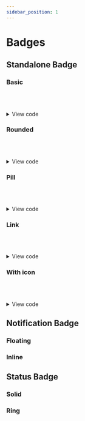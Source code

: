 ```yaml
---
sidebar_position: 1
---
```



# Badges

<!-- Add **Markdown or React** files to `src/pages` to create a **standalone page**: -->

## Standalone Badge

### Basic

<BadgeBasic />

<br></br>

<details>
<summary>View code</summary>

```js
  <div>
      <span class='inline-block rounded-min text-white bg-primary px-2 py-1 text-xs font-bold mr-3'>
        Primary
      </span>

      <span class='inline-block rounded-min text-white bg-secondary px-2 py-1 text-xs font-bold mr-3'>
        Secondary
      </span>

      <span class='inline-block rounded-min text-white bg-success px-2 py-1 text-xs font-bold mr-3'>
        Success
      </span>

      <span class='inline-block rounded-min text-white bg-danger px-2 py-1 text-xs font-bold mr-3'>
        Danger
      </span>

      <span class='inline-block rounded-min text-white bg-warning px-2 py-1 text-xs font-bold mr-3'>
        Warning
      </span>

      <span class='inline-block rounded-min text-white bg-info px-2 py-1 text-xs font-bold mr-3'>
        Info
      </span>

      <span class='inline-block rounded-min text-gray-500 bg-light px-2 py-1 text-xs font-bold mr-3'>
        Light
      </span>

      <span class='inline-block rounded-min text-white bg-dark px-2 py-1 text-xs font-bold mr-3'>
        Dark
      </span>
    </div>
```
</details>

### Rounded

<BadgeRounded />

<br></br>

<details>
<summary>View code</summary>

```js
  <div>
      <span class='inline-block rounded-md text-white bg-primary px-2 py-1 text-xs font-bold mr-3'>
        Primary
      </span>
      <span class='inline-block rounded-md text-white bg-secondary px-2 py-1 text-xs font-bold mr-3'>
        Secondary
      </span>
      <span class='inline-block rounded-md text-white bg-success px-2 py-1 text-xs font-bold mr-3'>
        Success
      </span>
      <span class='inline-block rounded-md text-white bg-danger px-2 py-1 text-xs font-bold mr-3'>
        Danger
      </span>
      <span class='inline-block rounded-md text-white bg-warning px-2 py-1 text-xs font-bold mr-3'>
        Warning
      </span>
      <span class='inline-block rounded-md text-white bg-info px-2 py-1 text-xs font-bold mr-3'>
        Info
      </span>
      <span class='inline-block rounded-md text-gray-500 bg-light px-2 py-1 text-xs font-bold mr-3'>
        Light
      </span>
      <span class='inline-block rounded-md text-white bg-dark px-2 py-1 text-xs font-bold mr-3'>
        Dark
      </span>
    </div>
```
</details>

### Pill

<BadgePill />

<br></br>

<details>
<summary>View code</summary>

```js
  <div>
    <span class='inline-block rounded-3xl text-white bg-primary px-2 py-1 text-xs font-bold mr-3'>
      Primary
    </span>
    <span class='inline-block rounded-3xl text-white bg-secondary px-2 py-1 text-xs font-bold mr-3'>
      Secondary
    </span>
    <span class='inline-block rounded-3xl text-white bg-success px-2 py-1 text-xs font-bold mr-3'>
      Success
    </span>
    <span class='inline-block rounded-3xl text-white bg-danger px-2 py-1 text-xs font-bold mr-3'>
      Danger
    </span>
    <span class='inline-block rounded-3xl text-white bg-warning px-2 py-1 text-xs font-bold mr-3'>
      Warning
    </span>
    <span class='inline-block rounded-3xl text-white bg-info px-2 py-1 text-xs font-bold mr-3'>
      Info
    </span>
    <span class='inline-block rounded-3xl text-gray-500 bg-light px-2 py-1 text-xs font-bold mr-3'>
      Light
    </span>
    <span class='inline-block rounded-3xl text-white bg-dark px-2 py-1 text-xs font-bold mr-3'>
      Dark
    </span>
  </div>
```
</details>

### Link

<BadgeLink />

<br></br>

<details>
<summary>View code</summary>

```js
  <div>
    <a
      href='#'
      class='inline-block rounded-md text-white hover:text-white hover:no-underline bg-primary px-2 py-1 text-xs font-bold mr-3'
    >
      Primary
    </a>
    <a
      href='#'
      class='inline-block rounded-md text-white hover:text-white hover:no-underline bg-secondary px-2 py-1 text-xs font-bold mr-3'
    >
      Secondary
    </a>
    <a
      href='#'
      class='inline-block rounded-md text-white hover:text-white hover:no-underline bg-success px-2 py-1 text-xs font-bold mr-3'
    >
      Success
    </a>
    <a
      href='#'
      class='inline-block rounded-md text-white hover:text-white hover:no-underline bg-danger px-2 py-1 text-xs font-bold mr-3'
    >
      Danger
    </a>
    <a
      href='#'
      class='inline-block rounded-md text-white hover:text-white hover:no-underline bg-warning px-2 py-1 text-xs font-bold mr-3'
    >
      Warning
    </a>
    <a
      href='#'
      class='inline-block rounded-md text-white hover:text-white hover:no-underline bg-info px-2 py-1 text-xs font-bold mr-3'
    >
      Info
    </a>
    <a
      href='#'
      class='inline-block rounded-md text-gray-500 hover:text-gray-500 hover:no-underline bg-light px-2 py-1 text-xs font-bold mr-3'
    >
      Light
    </a>
    <a
      href='#'
      class='inline-block rounded-md text-white hover:text-white hover:no-underline bg-dark px-2 py-1 text-xs font-bold mr-3'
    >
      Dark
    </a>
  </div>
```
</details>

### With icon

<BadgeIcon />

<br></br>

<details>
<summary>View code</summary>

```js title="example.tsx"
  import StarIcon from '@site/static/svg/starIcon';
  import SuccessIcon from '@site/static/svg/successIcon';
  import DangerIcon from '@site/static/svg/dangerIcon';
  import WarningIcon from '@site/static/svg/warningIcon'; 

  const example = () => {
    return (
      ...
      <div class='flex gap-0'>
        <span class='flex items-center w-fit rounded-md text-white bg-primary px-2 py-1 text-xs font-bold mr-3'>
          <span class='mr-1'>
            <StarIcon />
          </span>{' '}
          Primary
        </span>
        <span class='flex items-center w-fit rounded-md text-white bg-success px-2 py-1 text-xs font-bold mr-3'>
          <span class='mr-1'>
            <SuccessIcon />
          </span>{' '}
          Success
        </span>
        <span class='flex items-center w-fit rounded-md text-white bg-danger px-2 py-1 text-xs font-bold mr-3'>
          <span class='mr-1'>
            <DangerIcon />
          </span>{' '}
          Danger
        </span>
        <span class='flex items-center w-fit rounded-md text-white bg-warning px-2 py-1 text-xs font-bold mr-3'>
          <span class='mr-1'>
            <WarningIcon />
          </span>{' '}
          Warning
        </span>
      </div>
      ...
    )
  }

  export default example;
  
```
```js title="StarIcon.tsx"
import React from 'react';

const StarIcon = () => {
  return (
    <svg
      xmlns='http://www.w3.org/2000/svg'
      width='12'
      height='12'
      viewBox='0 0 576 512'
    >
      <path
        fill='white'
        d='M381.2 150.3L524.9 171.5C536.8 173.2 546.8 181.6 550.6 193.1C554.4 204.7 551.3 217.3 542.7 225.9L438.5 328.1L463.1 474.7C465.1 486.7 460.2 498.9 450.2 506C440.3 513.1 427.2 514 416.5 508.3L288.1 439.8L159.8 508.3C149 514 135.9 513.1 126 506C116.1 498.9 111.1 486.7 113.2 474.7L137.8 328.1L33.58 225.9C24.97 217.3 21.91 204.7 25.69 193.1C29.46 181.6 39.43 173.2 51.42 171.5L195 150.3L259.4 17.97C264.7 6.954 275.9-.0391 288.1-.0391C300.4-.0391 311.6 6.954 316.9 17.97L381.2 150.3z'
      />
    </svg>
  );
};

export default StarIcon;
```
</details>

## Notification Badge

### Floating

### Inline

## Status Badge

### Solid

### Ring
